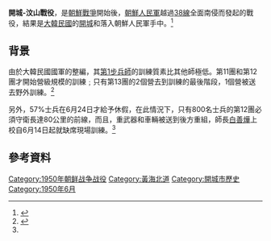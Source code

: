 {{noteTA
|G1=Korea
|G2=Korea Comparison
}}
{{Infobox Military Conflict
|conflict=開城-汶山戰役
|partof=[[朝鮮戰爭|朝鮮戰爭]]
|date=1950年6月25日－1950年6月26日
|place={{ROK-1949}}[[京畿道|京畿道]][[開城|開城]]、{{Link-ko|汶山|문산읍 (파주시)}}
|result=[[朝鮮人民軍|朝鮮人民軍]]獲勝
|combatant1={{ROK-1949}}
|combatant2={{DPRK}}
|strength1   = {{flagicon|ROK|1949}} [[大韓民國第1步兵師|第1師]]
*{{flagicon|ROK|1949}} 第11團
*{{flagicon|ROK|1949}} 第12團
*{{flagicon|ROK|1949}} 第13團
|strength2   = {{flagicon|PRK}} 第1師
*{{flagicon|PRK}} 第1團
*{{flagicon|PRK}} 第2團
*{{flagicon|PRK}} 第3團
{{flagicon|PRK}} [[朝鲜人民军第6师|第6師]]
*{{flagicon|PRK}} 第13團
*{{flagicon|PRK}} 第14團
*{{flagicon|PRK}} 第15團
|commander1={{flagicon|South Korea|1949}} [[白善燁|白善燁]]（[[大韓民國第1步兵師|第1師]]）<br>{{flagicon|South Korea|1949}} {{Link-ko|崔慶祿|최경록}}（第11團）<br>{{flagicon|South Korea|1949}} {{Link-ko|金點坤|김점곤}}（第12團）<br>{{flagicon|South Korea|1949}} [[金益烈|金益烈]]（第13團）<br>{{flagicon|South Korea|1949}} [[金振暐|金振暐]]（第1營）<br>{{flagicon|South Korea|1949}} [[全盛鎬|全盛鎬]]（第12團）<br>{{flagicon|South Korea|1949}} [[韓順華|韓順華]]（第2營）<br>{{flagicon|South Korea|1949}} [[李茂重|李茂重]]（第3營）
|commander2={{flagicon|PRK}} [[崔光|崔光]]（第1師）<br> {{flagicon|PRK}} [[方虎山|方虎山]]（[[朝鲜人民军第6师|第6師]]）<br> {{flagicon|PRK}} [[金顯基|金顯基]]（第15團）
|casualties1 = 
|casualties2 = 
}}

'''開城-汶山戰役'''，是[[朝鮮戰爭|朝鮮戰爭]]開始後，[[朝鮮人民軍|朝鮮人民軍]]越過[[38線|38線]]全面南侵而發起的戰役，結果是[[大韓民國|大韓民國]]的[[開城市|開城]]和{{Link-ko|文山邑 (坡州市)|문산읍 (파주시)|汶山}}落入朝鮮人民軍手中。<ref name="History2000">{{cite book|author=Korea Institute of Military History|title=The Korean War|url=http://books.google.com/books?id=UU-A3ih2p0EC&pg=PA170|accessdate=25 August 2011|date=1 January 2000|publisher=U of Nebraska Press|isbn=978-0-8032-7794-6|page=170}}</ref>

==背景==
由於大韓民國國軍的整編，其[[大韓民國第1步兵師|第1步兵師]]的訓練質素比其他師極低。第11團和第12團才開始營級規模的訓練﹔只有第13團的2個營去到訓練的最後階段，1個營被送去野外訓練。<ref name=Kasong-Munsan>{{cite web|url=http://ki.warmemo.co.kr:8101/warmemo/jsp/data/view.jsp?type=1&pkey=625CB00001|title=개성-문산지구 전투|publisher=Korean History Information Center|deadurl=yes|archiveurl=https://web.archive.org/web/20111001033111/http://ki.warmemo.co.kr:8101/warmemo/jsp/data/view.jsp?type=1&pkey=625CB00001|archivedate=2011-10-01}}</ref>

另外，57%士兵在6月24日才給予休假，在此情況下，只有800名士兵的第12團必須守衛長達80公里的前線，而且，重武器和車輛被送到後方重組，師長[[白善燁|白善燁]]上校自6月14日起就缺席現場訓練。<ref name=Kasong-Munsan/>

==參考資料==
<div class="references-small">
<references/>
</div>

{{朝鲜战争}}
[[Category:1950年朝鲜战争战役|Category:1950年朝鲜战争战役]]
[[Category:黃海北道|Category:黃海北道]]
[[Category:開城市歷史|Category:開城市歷史]]
[[Category:1950年6月|Category:1950年6月]]